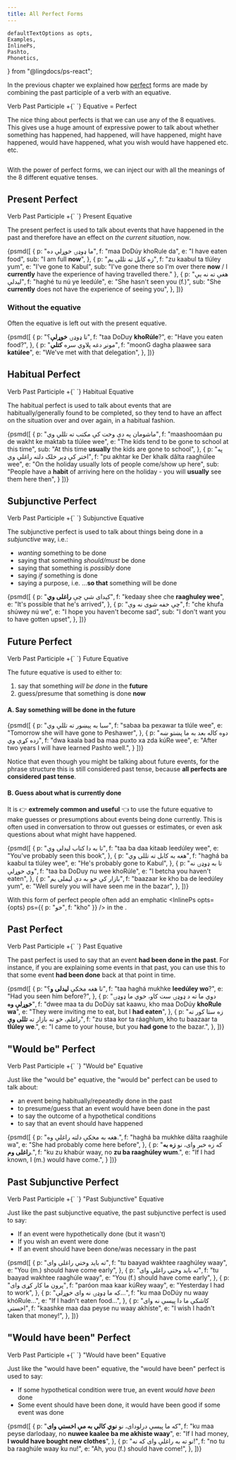 ```yaml
---
title: All Perfect Forms
---
```


    defaultTextOptions as opts,
    Examples,
    InlinePs,
    Pashto,
    Phonetics,
} from "@lingdocs/ps-react";


In the previous chapter we explained how [perfect](https://en.wikipedia.org/wiki/Perfect_(grammar)) forms are made by combining the <Link to="/verbs/roots-and-stems/#the-past-participle">past participle</Link> of a verb with an equative.

<div style={{ maxWidth: "350px", margin: "0 auto 2rem auto" }}>
    <img src={chemistryPerfect} alt="" className="img-fluid" />
</div>

<Formula>
    <Link to="/verbs/roots-and-stems/#the-past-participle">Verb Past Participle</Link> +{` `}
    Equative = Perfect
</Formula>

The nice thing about perfects is that we can use <Link to="/equatives/other-equatives/#overview-of-8-equatives">any of the 8 equatives</Link>. This gives use a huge amount of expressive power to talk about whether something has happened, had happened, will have happened, might have happened, would have happened, what you wish would have happened etc. etc.

<div style={{ margin: "0 auto 2rem auto" }}>
    <img src={perfectDogMeme} alt="" className="img-fluid" />
</div>

With the power of perfect forms, we can inject our <VP text="verb phrases" /> with all the meanings of the <Link to="/equatives/other-equatives/#overview-of-8-equatives">8 different equative tenses</Link>. 

## Present Perfect

<Formula>
    Verb Past Participle +{` `}
    Present Equative
</Formula>

The present perfect is used to talk about events that have happened in the past and therefore have an effect on *the current situation*, now.

<Examples opts={opts}>{psmd([
    {
        p: "ما ډوډۍ خوړلې ده",
        f: "maa DoDúy khoRule da",
        e: "I have eaten food",
        sub: "I am full **now**",
    },
    {
        p: "زه کابل ته تللی یم",
        f: "zu kaabul ta tlúley yum",
        e: "I've gone to Kabul",
        sub: "I've gone there so I'm over there **now** / I **currently** have the experience of having travelled there."
    },
    {
        p: "هغې ته نه یې لیدلې",
        f: "haghé tu nú ye leedúle",
        e: "She hasn't seen you (f.)",
        sub: "She **currently** does not have the experience of seeing you",
    },
])}</Examples>

### Without the equative

Often the equative is left out with the present equative. 

<Examples opts={opts}>{psmd([
    {
        p: "تا ډوډۍ **خوړلې**؟",
        f: "taa DoDuy **khoRúle**?",
        e: "Have you eaten food?",
    },
    {
        p: "مونږ دغه پلاوي سره **کتلي**",
        f: "moonG dagha plaawee sara **katúlee**",
        e: "We've met with that delegation",
    },
])}</Examples>

## Habitual Perfect

<Formula>
    Verb Past Participle +{` `}
    Habitual Equative
</Formula>

The habitual perfect is used to talk about events that are habitually/generally found to be completed, so they tend to have an affect on the situation over and over again, in a habitual fashion. 

<Examples opts={opts}>{psmd([
    {
        p: "ماشومان په دې وخت کې مکتب ته تللي وي",
        f: "maashoomáan pu de wakht ke maktab ta tlúlee wee",
        e: "The kids tend to be gone to school at this time",
        sub: "At this time **usually** the kids are gone to school",
    },
    {
        p: "په اختر کې ډېر خلک دلته راغلي وي",
        f: "pu akhtar ke Der khalk dălta raaghúlee wee",
        e: "On the holiday usually lots of people come/show up here",
        sub: "People have a **habit** of arriving here on the holiday - you will **usually** see them here then",
    }
])}</Examples>

## Subjunctive Perfect

<Formula>
    Verb Past Participle +{` `}
    Subjunctive Equative
</Formula>

The subjunctive perfect is used to talk about things being done in a *subjunctive* way, i.e.:
 - *wanting* something to be done
 - saying that something *should/must* be done
 - saying that something is *possibly* done
 - saying *if* something is done
 - saying a purpose, i.e. ...**so that** something will be done

<Examples opts={opts}>{psmd([
    {
        p: "کېدای شي چې **راغلی وي**",
        f: "kedaay shee che **raaghuley wee**",
        e: "It's possible that he's arrived",
    },
    {
        p: "چې خفه شوی نه وې",
        f: "che khufa shúwey nú we",
        e: "I hope you haven't become sad",
        sub: "I don't want you to have gotten upset",
    },
])}</Examples>

## Future Perfect

<Formula>
    Verb Past Participle +{` `}
    Future Equative
</Formula>

The future equative is used to either to:

<ol style={{ listStyleType: "upper-alpha" }}>
    <li>say that something <em>will be done</em> in the <strong>future</strong></li>
    <li>guess/presume that something is done <strong>now</strong></li>
</ol>

#### A. Say something will be done in the future

<Examples opts={opts}>{psmd([
    {
        p: "سبا به پېښور ته تللې وي",
        f: "sabaa ba pexawar ta tlúle wee",
        e: "Tomorrow she will have gone to Peshawer",
    },
    {
        p: "دوه کاله بعد به ما پښتو ښه زده کړې وي",
        f: "dwa kaala bad ba maa puxto xa zda kúRe wee",
        e: "After two years I will have learned Pashto well.",
    }
])}</Examples>

Notice that even though you might be talking about future events, for the <Link to="/phrase-structure/vp/">phrase structure</Link> this is still considered past tense, because **all perfects are considered past tense**.

#### B. Guess about what is currently done

It is 👉 **extremely common and useful** 👈 to use the future equative to make guesses or presumptions about events being done currently. This is often used in conversation to throw out guesses or estimates, or even ask questions about what might have happened.

<Examples opts={opts}>{psmd([
    {
        p: "تا به دا کتاب لیدلی وي",
        f: "taa ba daa kitaab leedúley wee",
        e: "You've probably seen this book",
    },
    {
        p: "هغه به کابل ته تللی وي",
        f: "haghá ba kaabul ta tlúley wee",
        e: "He's probably gone to Kabul",
    },
    {
        p: "تا به ډوډۍ نه وي خوړلې",
        f: "taa ba DoDuy nu wee khoRúle",
        e: "I betcha you haven't eaten",
    },
    {
        p: "بازار کې خو به دې لیملی یم",
        f: "baazaar ke kho ba de leedúley yum",
        e: "Well surely you will have seen me in the bazar",
    },
])}</Examples>

With this form of perfect people often add an emphatic <InlinePs opts={opts} ps={{ p: "خو", f: "kho" }} /> in the <KidsSection />.

## Past Perfect

<Formula>
    Verb Past Participle +{` `}
    Past Equative
</Formula>

The past perfect is used to say that an event **had been done in the past**. For instance, if you are explaining some events in that past, you can use this to that some event **had been done** back at that point in time.

<Examples opts={opts}>{psmd([
    {
        p: "تا هغه مخکې **لیدلی و**؟",
        f: "taa haghá mukhke **leedúley wo**?",
        e: "Had you seen him before?",
    },
    {
        p: "دوي ما ته د ډوډۍ ست کاو، خوي ما ډوډۍ **خوړلې وه**",
        f: "dwee maa ta du DoDúy sat kaawu, kho maa DoDúy **khoRule wa**",
        e: "They were inviting me to eat, but I **had eaten**",
    },
    {
        p: "زه ستا کور ته راغلم، خو ته بازار ته **تللی وې**",
        f: "zu staa kor ta ráaghlum, kho tu baazaar ta **tlúley we**.",
        e: "I came to your house, but you **had gone** to the bazar.",
    },
])}</Examples>

## "Would be" Perfect

<Formula>
    Verb Past Participle +{` `}
    "Would be" Equative
</Formula>

Just like the <Link to="/equatives/other-equatives/#would-be-equative">"would be" equative</Link>, the "would be" perfect can be used to talk about:

- an event being habitually/repeatedly done in the past
- to presume/guess that an event would have been done in the past
- to say the outcome of a hypothetical conditions
- to say that an event should have happened

<Examples opts={opts}>{psmd([
    {
        p: "هغه به مخکې دلته راغلې وه.",
        f: "haghá ba mukhke dălta raaghúle wa",
        e: "She had probably come here before",
    },
    {
        p: "که زه خبر وای، نو **زه به راغلی وم**.",
        f: "ku zu khabúr waay, no **zu ba raaghúley wum**.",
        e: "If I had known, I (m.) would have come.",
    }
])}</Examples>

## Past Subjunctive Perfect

<Formula>
    Verb Past Participle +{` `}
    "Past Subjunctive" Equative
</Formula>

Just like the <Link to="/equatives/other-equatives/#past-subjunctive">past subjunctive equative</Link>, the past subjunctive perfect is used to say:

- If an event were hypothetically done (but it wasn't)
- If you wish an event were done
- If an event should have been done/was necessary in the past

<Examples opts={opts}>{psmd([
    {
        p: "ته باید وختي راغلی وای",
        f: "tu baayad wakhtee raaghúley waay",
        e: "You (m.) should have come early",
    },
    {
        p: "ته باید وختي راغلې وای",
        f: "tu baayad wakhtee raaghúle waay",
        e: "You (f.) should have come early",
    },
    {
        p: "پرون ما کار کړی وای",
        f: "paróon maa kaar kúRey waay",
        e: "Yesterday I had to work",
    },
    {
        p: "که ما ډوډۍ نه وای خوړلې...",
        f: "ku maa DoDúy nu waay khóRule...",
        e: "If I hadn't eaten food...",
    },
    {
        p: "کاشکې ما دا پیسې نه وای اخستې",
        f: "kaashke maa daa peyse nu waay akhíste",
        e: "I wish I hadn't taken that money!",
    },
])}</Examples>

## "Would have been" Perfect

<Formula>
    Verb Past Participle +{` `}
    "Would have been" Equative
</Formula>

Just like the <Link to="/equatives/other-equatives/#would-have-been-equative">"would have been" equative</Link>, the "would have been" perfect is used to say:

- If some hypothetical condition were true, an event *would have been* done
- Some event should have been done, it would have been good if some event was done

<Examples opts={opts}>{psmd([
    {
        p: "که ما پیسې درلودای، نو **نوي کالي به مې اخستي وای**",
        f: "ku maa peyse darlodaay, no **nuwee kaalee ba me akhiste waay**",
        e: "If I had money, **I would have bought new clothes**",
    },
    {
        p: "نو ته به راغلې وای که نه!",
        f: "no tu ba raaghúle waay ku nu!",
        e: "Ah, you (f.) should have come!",
    },
])}</Examples>